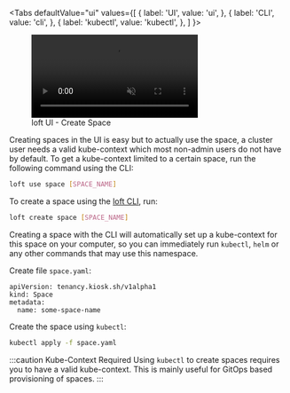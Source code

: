 
<Tabs
  defaultValue="ui"
  values={[
    { label: 'UI', value: 'ui', },
    { label: 'CLI', value: 'cli', },
    { label: 'kubectl', value: 'kubectl', },
  ]
}>
<TabItem value="ui">

<figure class="frame">
  <video controls loop autoplay="true" muted>
    <source src="/docs/media/ui/spaces/create-space.mp4" type="video/mp4" />
  </video>
  <figcaption>loft UI - Create Space</figcaption>
</figure>

Creating spaces in the UI is easy but to actually use the space, a cluster user needs a valid kube-context which most non-admin users do not have by default. To get a kube-context limited to a certain space, run the following command using the CLI:
```bash
loft use space [SPACE_NAME]
```

<HowKubeContextFragment/>

</TabItem>
<TabItem value="cli">

To create a space using the [loft CLI](../../getting-started/setup.mdx#1-download-loft-cli), run:
```bash
loft create space [SPACE_NAME]
```
Creating a space with the CLI will automatically set up a kube-context for this space on your computer, so you can immediately run `kubectl`, `helm` or any other commands that may use this namespace.

<HowKubeContextFragment/>

</TabItem>
<TabItem value="kubectl">

Create file `space.yaml`:
```
apiVersion: tenancy.kiosk.sh/v1alpha1
kind: Space
metadata:
  name: some-space-name
```

Create the space using `kubectl`:
```bash
kubectl apply -f space.yaml
```

:::caution Kube-Context Required
Using `kubectl` to create spaces requires you to have a valid kube-context. This is mainly useful for GitOps based provisioning of spaces.
:::

</TabItem>
</Tabs>
